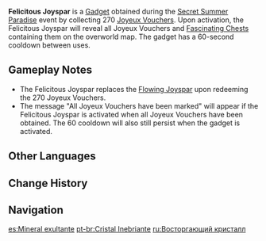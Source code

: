{{Item Infobox
|id           = 220083
|image        = Item Felicitous Joyspar.png
|type         = Gadgets
|group        = Event Items
|invCategory  = Gadgets
|quality      = 4
|effect       = 
|description  = A marvelous crystal within which radiance flows like a river. It seems to be able to sense joyous emotions in a vast area and lead people in the corresponding direction.<br>Use this to find all [[Joyeux Voucher]]s within the [[Veluriyam Mirage]].
|source1      = [[Secret Summer Paradise]] Event
|event        = Secret Summer Paradise
|reusable     = Yes
|usage        = Quick Use
|memento      = No
}}
'''Felicitous Joyspar''' is a [[Gadget]] obtained during the [[Secret Summer Paradise]] event by collecting 270 [[Joyeux Voucher]]s. Upon activation, the Felicitous Joyspar will reveal all Joyeux Vouchers and [[Fascinating Chest]]s containing them on the overworld map. The gadget has a 60-second cooldown between uses.

==Gameplay Notes==
*The Felicitous Joyspar replaces the [[Flowing Joyspar]] upon redeeming the 270 Joyeux Vouchers.
*The message "All Joyeux Vouchers have been marked" will appear if the Felicitous Joyspar is activated when all Joyeux Vouchers have been obtained. The 60 cooldown will also still persist when the gadget is activated.

==Other Languages==
{{Other Languages|default_hidden=1
|en      = Felicitous Joyspar
|zhs     = 酣悦晶石
|zhs_rm  = Hānyuè Jīngshí
|zht     = 酣悅晶石
|zht_rm  = Hānyuè Jīngshí
|ja      = 満悦晶石
|ja_rm   = Man'etsu Shouseki
|ko      = 환희 수정석
|ko_rm   = 
|es      = Mineral exultante
|fr      = Minéral de féliciflux
|ru      = Восторгающий кристалл
|th      = คริสตัลปรีดี
|th_rm   = 
|vi      = Tinh Thạch Sảng Khoái
|de      = Kristall unbeschwerter Freude
|id      = Felicitous Joyspar
|pt      = Cristal Inebriante
|tr      = Mutluluk Kristali
|it      = Gaudite fortunata
}}

==Change History==
{{Change History|3.8}}

==Navigation==
{{Gadget Navbox}}

[[es:Mineral exultante]]
[[pt-br:Cristal Inebriante]]
[[ru:Восторгающий кристалл]]